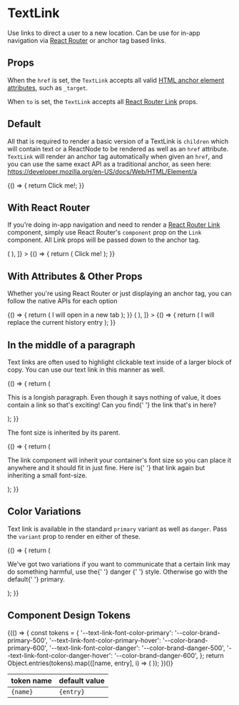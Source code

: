 
<Meta title="Components/TextLink/Overview" component={TextLink} />

# TextLink

Use links to direct a user to a new location. Can be use for in-app navigation via [React Router](https://reactrouter.com/)
or anchor tag based links.

## Props

When the `href` is set, the `TextLink` accepts all valid [HTML anchor element attributes](https://developer.mozilla.org/en-US/docs/Web/HTML/Element/a), such as `_target`.

When `to` is set, the `TextLink` accepts all [React Router Link](https://reactrouter.com/web/api/Link) props.

<ArgsTable of={TextLink} />

## Default

All that is required to render a basic version of a TextLink is `children` which will contain text
or a ReactNode to be rendered as well as an `href` attribute. `TextLink` will render an anchor tag automatically
when given an `href`, and you can use the same exact API as a traditional anchor, as seen here:
https://developer.mozilla.org/en-US/docs/Web/HTML/Element/a

<Canvas>
  <Story name="Default">
    {() => {
      return <TextLink href="http://palmetto.com">Click me!</TextLink>;
    }}
  </Story>
</Canvas>

## With React Router

If you're doing in-app navigation and need to render a [React Router Link](https://reactrouter.com/web/api/Link) component,
simply use React Router's `component` prop on the `Link` component. All Link props will be passed down to the anchor tag.

<Canvas>
  <Story
    name="With React Router"
    decorators={[
      Story => (
        <BrowserRouter>
          <Story />
        </BrowserRouter>
      ),
    ]}
  >
    {() => {
      return (
        <Link to="/" component={TextLink}>
          Click me!
        </Link>
      );
    }}
  </Story>
</Canvas>

## With Attributes & Other Props

Whether you're using React Router or just displaying an anchor tag, you can follow the native
APIs for each option

<Canvas>
  <Story name="With additional attributes">
    {() => {
      return (
        <TextLink href="http://ux.palmetto.com" target="_blank">
          I will open in a new tab
        </TextLink>
      );
    }}
  </Story>
</Canvas>

<Canvas>
  <Story
    name="With Link props"
    decorators={[
      Story => (
        <BrowserRouter>
          <Story />
        </BrowserRouter>
      ),
    ]}
  >
    {() => {
      return (
        <Link to="/" replace component={TextLink}>
          I will replace the current history entry
        </Link>
      );
    }}
  </Story>
</Canvas>

## In the middle of a paragraph

Text links are often used to highlight clickable text inside of a larger block of copy.
You can use our text link in this manner as well.

<Canvas>
  <Story name="Inside a paragraph">
    {() => {
      return (
        <p>
          This is a longish paragraph. Even though it says nothing of value, it does contain a link
          so that's exciting! Can you find{' '}
          <TextLink href="https://ux.palmetto.com">the link</TextLink> that's in here?
        </p>
      );
    }}
  </Story>
</Canvas>

The font size is inherited by its parent.

<Canvas>
  <Story name="With inherited font-size">
    {() => {
      return (
        <p className="font-size-sm">
          The link component will inherit your container's font size so you can place it anywhere
          and it should fit in just fine. Here is{' '}
          <TextLink href="https://ux.palmetto.com">that link</TextLink> again but inheriting a small
          font-size.
        </p>
      );
    }}
  </Story>
</Canvas>

## Color Variations

Text link is available in the standard `primary` variant as well as `danger`. Pass the `variant` prop
to render en either of these.

<Canvas>
  <Story name="Color variations">
    {() => {
      return (
        <p>
          We've got two variations if you want to communicate that a certain link may do something
          harmful, use the{' '}
          <TextLink href="https://ux.palmetto.com" variant="danger">
            danger
          </TextLink>{' '}
          style. Otherwise go with the default{' '}
          <TextLink href="https://ux.palmetto.com">primary</TextLink>.
        </p>
      );
    }}
  </Story>
</Canvas>

## Component Design Tokens

<table>
  <thead>
    <tr>
      <th>token name</th>
      <th>default value</th>
    </tr>
  </thead>
  <tbody>
    {(() => {
      const tokens = {
      '--text-link-font-color-primary': '--color-brand-primary-500',
      '--text-link-font-color-primary-hover': '--color-brand-primary-600',
      '--text-link-font-color-danger': '--color-brand-danger-500',
      '--text-link-font-color-danger-hover': '--color-brand-danger-600',
      };
      return Object.entries(tokens).map(([name, entry], i) => (
        <tr key={i}>
          <td>
            <code>{name}</code>
          </td>
          <td>
            <code>{entry}</code>
          </td>
        </tr>
      ));
    })()}

  </tbody>
</table>
